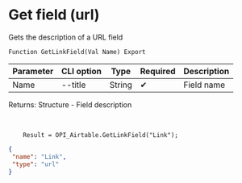 ﻿---
sidebar_position: 10
---


# Get field (url)
 Gets the description of a URL field



`Function GetLinkField(Val Name) Export`

  | Parameter | CLI option | Type | Required | Description |
  |-|-|-|-|-|
  | Name | --title | String | &#x2714; | Field name |

  
  Returns:  Structure - Field description

<br/>




```bsl title="1C:Enterprise/OneScript code example"
    Result = OPI_Airtable.GetLinkField("Link");
```
 



```json title="Result"
{
 "name": "Link",
 "type": "url"
}
```
